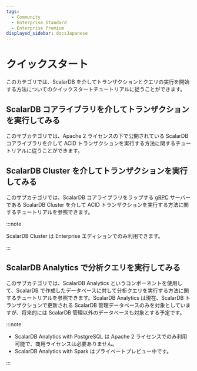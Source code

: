 ```yaml
---
tags:
  - Community
  - Enterprise Standard
  - Enterprise Premium
displayed_sidebar: docsJapanese
---
```


# クイックスタート


<TranslationBanner />

このカテゴリでは、ScalarDB を介してトランザクションとクエリの実行を開始する方法についてのクイックスタートチュートリアルに従うことができます。

## ScalarDB コアライブラリを介してトランザクションを実行してみる

このサブカテゴリでは、Apache 2 ライセンスの下で公開されている ScalarDB コアライブラリを介して ACID トランザクションを実行する方法に関するチュートリアルに従うことができます。

## ScalarDB Cluster を介してトランザクションを実行してみる

このサブカテゴリでは、ScalarDB コアライブラリをラップする [gRPC](https://grpc.io/) サーバーである ScalarDB Cluster を介して ACID トランザクションを実行する方法に関するチュートリアルを参照できます。

:::note

ScalarDB Cluster は Enterprise エディションでのみ利用できます。

:::

## ScalarDB Analytics で分析クエリを実行してみる

このサブカテゴリでは、ScalarDB Analytics というコンポーネントを使用して、ScalarDB で作成したデータベースに対して分析クエリを実行する方法に関するチュートリアルを参照できます。ScalarDB Analytics は現在、ScalarDB トランザクションで更新される ScalarDB 管理データベースのみを対象としていますが、将来的には ScalarDB 管理以外のデータベースも対象とする予定です。

:::note

- ScalarDB Analytics with PostgreSQL は Apache 2 ライセンスでのみ利用可能で、商用ライセンスは必要ありません。
- ScalarDB Analytics with Spark はプライベートプレビュー中です。

:::
